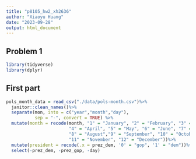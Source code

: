 ```yaml
---
title: "p8105_hw2_xh2636"
author: "Xiaoyu Huang"
date: "2023-09-28"
output: html_document
---
```


## Problem 1
```r
library(tidyverse)
library(dplyr)
```

## First part
```r
pols_month_data = read_csv("./data/pols-month.csv")%>%
  janitor::clean_names()%>%
  separate(mon, into = c("year","month","day"),
           sep = "-", convert = TRUE) %>% 
  mutate(month = recode(month, "1" = "January", "2" = "February", "3" = "March", 
                        "4" = "April", "5" = "May", "6" = "June", "7" = "July", 
                        "8" = "August","9" = "September", "10" = "October", 
                        "11" = "November", "12" = "December"))%>%
  mutate(president = recode(.x = prez_dem, '0' = "gop", '1' = "dem"))%>%
  select(-prez_dem, -prez_gop, -day)
```



